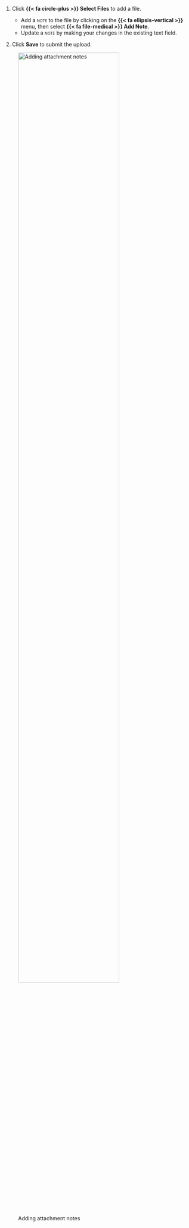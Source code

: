 1. Click **{{< fa circle-plus >}} Select Files** to add a file.

   - Add a [note]{.smallcaps} to the file by clicking on the **{{< fa ellipsis-vertical >}}** menu, then select **{{< fa file-medical >}} Add Note**.
   - Update a [note]{.smallcaps} by making your changes in the existing text field. 

1. Click **Save** to submit the upload.

![Adding attachment notes](/guide/model-inventory/add-attachment-note.gif){width=80% fig-alt="An animated gif demonstrating how to add attachment notes" .screenshot}